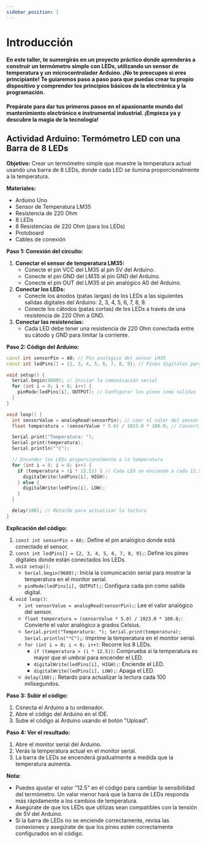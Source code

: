 ```yaml
---
sidebar_position: 1
---
```


# Introducción

#### En este taller, te sumergirás en un proyecto práctico donde aprenderás a construir un **termómetro simple con LEDs**, utilizando un sensor de temperatura y un microcontrolador Arduino. ¡No te preocupes si eres principiante! Te guiaremos paso a paso para que puedas crear tu propio dispositivo y comprender los principios básicos de la electrónica y la programación. 

#### Prepárate para dar tus primeros pasos en el apasionante mundo del mantenimiento electrónico e instrumental industrial. ¡Empieza ya y descubre la magia de la tecnología!


## Actividad Arduino: Termómetro LED con una Barra de 8 LEDs

**Objetivo:** Crear un termómetro simple que muestre la temperatura actual usando una barra de 8 LEDs, donde cada LED se ilumina proporcionalmente a la temperatura.

**Materiales:**

* Arduino Uno
* Sensor de Temperatura LM35
* Resistencia de 220 Ohm
* 8 LEDs
* 8 Resistencias de 220 Ohm (para los LEDs)
* Protoboard
* Cables de conexión

**Paso 1: Conexión del circuito:**

1. **Conectar el sensor de temperatura LM35:**
    * Conecte el pin VCC del LM35 al pin 5V del Arduino.
    * Conecte el pin GND del LM35 al pin GND del Arduino.
    * Conecte el pin OUT del LM35 al pin analógico A0 del Arduino.
2. **Conectar los LEDs:**
    * Conecte los ánodos (patas largas) de los LEDs a las siguientes salidas digitales del Arduino: 2, 3, 4, 5, 6, 7, 8, 9.
    * Conecte los cátodos (patas cortas) de los LEDs a través de una resistencia de 220 Ohm a GND.
3. **Conectar las resistencias:**
    * Cada LED debe tener una resistencia de 220 Ohm conectada entre su cátodo y GND para limitar la corriente.

**Paso 2: Código del Arduino:**

```cpp
const int sensorPin = A0; // Pin analógico del sensor LM35
const int ledPins[] = {2, 3, 4, 5, 6, 7, 8, 9}; // Pines digitales para los LEDs

void setup() {
  Serial.begin(9600); // Iniciar la comunicación serial
  for (int i = 0; i < 8; i++) {
    pinMode(ledPins[i], OUTPUT); // Configurar los pines como salidas
  }
}

void loop() {
  int sensorValue = analogRead(sensorPin); // Leer el valor del sensor
  float temperatura = (sensorValue * 5.0) / 1023.0 * 100.0; // Convertir a grados Celsius

  Serial.print("Temperatura: ");
  Serial.print(temperatura);
  Serial.println("°C");

  // Encender los LEDs proporcionalmente a la temperatura
  for (int i = 0; i < 8; i++) {
    if (temperatura > (i * 12.5)) { // Cada LED se enciende a cada 12.5°C
      digitalWrite(ledPins[i], HIGH); 
    } else {
      digitalWrite(ledPins[i], LOW);
    }
  }

  delay(100); // Retardo para actualizar la lectura
}
```

**Explicación del código:**

1. `const int sensorPin = A0;`: Define el pin analógico donde está conectado el sensor.
2. `const int ledPins[] = {2, 3, 4, 5, 6, 7, 8, 9};`: Define los pines digitales donde están conectados los LEDs.
3. `void setup()`: 
    * `Serial.begin(9600);`: Inicia la comunicación serial para mostrar la temperatura en el monitor serial.
    * `pinMode(ledPins[i], OUTPUT);`: Configura cada pin como salida digital.
4. `void loop()`:
    * `int sensorValue = analogRead(sensorPin);`: Lee el valor analógico del sensor.
    * `float temperatura = (sensorValue * 5.0) / 1023.0 * 100.0;`: Convierte el valor analógico a grados Celsius.
    * `Serial.print("Temperatura: "); Serial.print(temperatura); Serial.println("°C");`: Imprime la temperatura en el monitor serial.
    * `for (int i = 0; i < 8; i++)`: Recorre los 8 LEDs.
        * `if (temperatura > (i * 12.5))`: Comprueba si la temperatura es mayor que el umbral para encender el LED.
        * `digitalWrite(ledPins[i], HIGH);`: Enciende el LED.
        * `digitalWrite(ledPins[i], LOW);`: Apaga el LED.
    * `delay(100);`: Retardo para actualizar la lectura cada 100 milisegundos.

**Paso 3: Subir el código:**

1. Conecta el Arduino a tu ordenador.
2. Abre el código del Arduino en el IDE.
3. Sube el código al Arduino usando el botón "Upload".

**Paso 4: Ver el resultado:**

1. Abre el monitor serial del Arduino.
2. Verás la temperatura actual en el monitor serial.
3. La barra de LEDs se encenderá gradualmente a medida que la temperatura aumenta.

**Nota:**

* Puedes ajustar el valor "12.5" en el código para cambiar la sensibilidad del termómetro. Un valor menor hará que la barra de LEDs responda más rápidamente a los cambios de temperatura.
* Asegúrate de que los LEDs que utilizas sean compatibles con la tensión de 5V del Arduino.
* Si la barra de LEDs no se enciende correctamente, revisa las conexiones y asegúrate de que los pines estén correctamente configurados en el código.